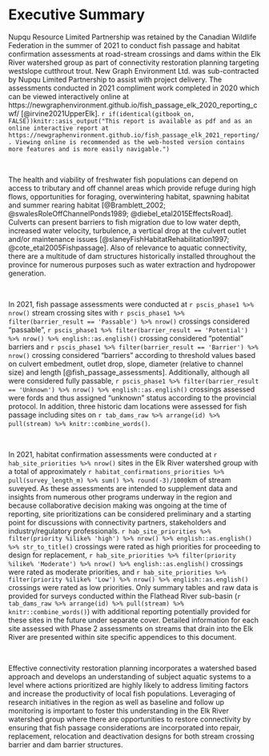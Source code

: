 

# Executive Summary {.front-matter .unnumbered} 

Nupqu Resource Limited Partnership was retained by the Canadian Wildlife Federation in the summer of 2021 to conduct fish passage and habitat confirmation assessments at road-stream crossings and dams within the Elk River watershed group as part of connectivity restoration planning targeting westslope cutthrout trout. New Graph Environment Ltd. was sub-contracted by Nupqu Limited Partnership to assist with project delivery. The assessments conducted in 2021 compliment work completed in 2020 which can be viewed interactively online at https://newgraphenvironment.github.io/fish_passage_elk_2020_reporting_cwf/ [@irvine2021UpperElk].
`r if(identical(gitbook_on, FALSE))knitr::asis_output("This report is available as pdf and as an online interactive report at https://newgraphenvironment.github.io/fish_passage_elk_2021_reporting/. Viewing online is recommended as the web-hosted version contains more features and is more easily navigable.")` 


<br>


The health and viability of freshwater fish populations can depend on access to tributary and off channel areas which provide refuge during high flows, opportunities for foraging, overwintering habitat, spawning habitat and summer rearing habitat [@Bramblett_2002; @swalesRoleOffChannelPonds1989; @diebel_etal2015EffectsRoad].  Culverts can present barriers to fish migration due to low water depth, increased water velocity, turbulence, a vertical drop at the culvert outlet and/or maintenance issues [@slaneyFishHabitatRehabilitation1997; @cote_etal2005Fishpassage].  Also of relevance to aquatic connectivity, there are a multitude of dam structures historically installed throughout the province for numerous purposes such as water extraction and hydropower generation. 


<br>


In 2021, fish passage assessments were conducted at `r pscis_phase1 %>% nrow()` stream crossing sites with `r pscis_phase1 %>% filter(barrier_result == 'Passable') %>% nrow()` crossings considered "passable", `r pscis_phase1 %>% filter(barrier_result == 'Potential') %>% nrow() %>% english::as.english()` crossing considered "potential" barriers and `r pscis_phase1 %>% filter(barrier_result == 'Barrier') %>% nrow() ` crossing considered "barriers" according to threshold values based on culvert embedment, outlet drop, slope, diameter (relative to channel size) and length [@fish_passage_assessments].  Additionally, although all were considered fully passable, `r pscis_phase1 %>% filter(barrier_result == 'Unknown') %>% nrow() %>% english::as.english()` crossings assessed were fords and thus assigned "unknown" status according to the provincial protocol. In addition, three historic dam locations were assessed for fish passage including sites on `r tab_dams_raw %>% arrange(id) %>% pull(stream) %>% knitr::combine_words()`.

<br>

In 2021, habitat confirmation assessments were conducted at `r hab_site_priorities %>% nrow()` sites in the Elk River watershed group with a total of approximately `r habitat_confirmations_priorities %>% pull(survey_length_m) %>% sum() %>% round(-3)/1000`km of stream suveyed. As these assessments are intended to supplement data and insights from numerous other programs underway in the region and because collaborative decision making was ongoing at the time of reporting, site prioritizations can be considered preliminary and a starting point for discussions with connectivity partners, stakeholders and industry/regulatory professionals.  `r hab_site_priorities %>% filter(priority %ilike% 'high') %>% nrow() %>% english::as.english() %>% str_to_title()` crossings were rated as high priorities for proceeding to design for replacement, `r hab_site_priorities %>% filter(priority %ilike% 'Moderate') %>% nrow() %>% english::as.english()` crossings were rated as moderate priorities, and `r hab_site_priorities %>% filter(priority %ilike% 'Low') %>% nrow() %>% english::as.english()` crossings were rated as low priorities.  Only summary tables and raw data is provided for surveys conducted within the Flathead River sub-basin (`r tab_dams_raw %>% arrange(id) %>% pull(stream) %>% knitr::combine_words()`) with additional reporting potentially provided for these sites in the future under separate cover. Detailed information for each site assessed with Phase 2 assessments on streams that drain into the Elk River are presented within site specific appendices to this document.

<br>

Effective connectivity restoration planning incorporates a watershed based approach and develops an understanding of subject aquatic systems to a level where actions prioritized are highly likely to address limiting factors and increase the productivity of local fish populations. Leveraging of research initiatives in the region as well as baseline and follow up monitoring is important to foster this understanding in the Elk River watershed group where there are opportunities to restore connectivity by ensuring that fish passage considerations are incorporated into repair, replacement, relocation and deactivation designs for both stream crossing barrier and dam barrier structures.

